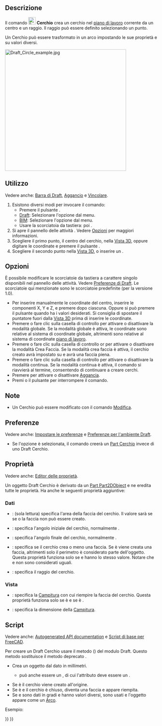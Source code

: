 <languages/>

{{Docnav/it
|[[Draft_Arc_3Points/it|Arco da 3 punti]]
|[[Draft_Ellipse/it|Ellisse]]
|[[Draft_Workbench/it|Draft]]
|IconL=Draft_Arc_3Points.svg
|IconR=Draft_Ellipse.svg
|IconC=Workbench_Draft.svg
}}

{{GuiCommand/it
|Name=Draft Circle
|Name/it=Draft Cerchio
|MenuLocation=Drafting → Cerchio<br>2D Drafting → Cerchio
|Workbenches=[[Draft_Workbench/it|Draft]], [[BIM_Workbench/it|BIM]]
|Shortcut={{KEY|C}} {{KEY|I}}
|Version=0.7
|SeeAlso=[[Draft Arc/it|Draft Arco]], [[Draft_Arc_3Points/it|Draft Arco da 3 punti]]
}}

<span id="Description"></span>
==Descrizione== 

Il comando [[Image:Draft_Circle.svg|24px]] '''Cerchio''' crea un cerchio nel [[Draft_SelectPlane/it|piano di lavoro]] corrente da un centro e un raggio. Il raggio può essere definito selezionando un punto.

Un Cerchio può essere trasformato in un arco impostando le sue proprietà {{PropertyData|First Angle}} e {{PropertyData|Last Angle}} su valori diversi.

[[Image:Draft_Circle_example.jpg|400px]]
{{Caption|Cerchio definito da due punti, centro e raggio}}

<span id="Usage"></span>
==Utilizzo== 

Vedere anche: [[Draft_Tray/it|Barra di Draft]], [[Draft_Snap/it|Aggancio]] e [[Draft_Constrain/it|Vincolare]].

# Esistono diversi modi per invocare il comando:
#* Premere il pulsante {{Button|[[Image:Draft_Circle.svg|16px]] [[Draft_Circle/it|Cerchio]]}}.
#* [[Draft_Workbench/it|Draft]]: Selezionare l'opzione {{MenuCommand|Drafting → [[Image:Draft_Circle.svg|16px]] Cerchio}} dal menu.
#* [[BIM_Workbench/it|BIM]]: Selezionare l'opzione {{MenuCommand|2D Drafting → [[Image:Draft_Circle.svg|16px]] Cerchio}} dal menu.
#* Usare la scorciatoia da tastiera: {{KEY|C}} poi {{KEY|I}}.
# Si apre il pannello delle attività {{MenuCommand|Cerchio}}. Vedere [[#Options|Opzioni]] per maggiori informazioni.
# Scegliere il primo punto, il centro del cerchio, nella [[3D_view/it|Vista 3D]], oppure digitare le coordinate e premere il pulsante {{Button|[[Image:Draft_AddPoint.svg|16px]] Inserisci punto}}.
# Scegliere il secondo punto nella [[3D_view/it|Vista 3D]], o inserire un {{MenuCommand|Raggio}}.

<span id="Options"></span>
==Opzioni==

<div class="mw-translate-fuzzy">
È possibile modificare le scorciatoie da tastiera a carattere singolo disponibili nel pannello delle attività. Vedere [[Draft_Preferences/it|Preferenze di Draft]]. Le scorciatoie qui menzionate sono le scorciatoie predefinite (per la versione 1.0).
</div>

* Per inserire manualmente le coordinate del centro, inserire le componenti X, Y e Z, e premere {{KEY|Enter}} dopo ciascuna. Oppure si può premere il pulsante {{Button|[[Image:Draft_AddPoint.svg|16px]] Inserisci punto}} quando ha i valori desiderati. Si consiglia di spostare il puntatore fuori dalla [[3D_view/it|Vista 3D]] prima di inserire le coordinate.
* Premere {{KEY|G}} o fare clic sulla casella di controllo {{MenuCommand|Globale}} per attivare o disattivare la modalità globale. Se la modalità globale è attiva, le coordinate sono relative al sistema di coordinate globale, altrimenti sono relative al sistema di coordinate [[Draft_SelectPlane/it|piano di lavoro]].
* Premere {{KEY|F}} o fare clic sulla casella di controllo {{MenuCommand|Riempito}}{{VersionNoteMinus/it|1.0}} or {{MenuCommand|Crea faccia}}{{VersionNote/it|1.1}} per attivare o disattivare la modalità Crea Faccia. Se la modalità crea faccia è attiva, il cerchio creato avrà {{PropertyData|Make Face}} impostato su {{TRUE}} e avrà una faccia piena.
* Premere {{KEY|N}} o fare clic sulla casella di controllo {{MenuCommand|Continua}} per attivare o disattivare la modalità continua. Se la modalità continua è attiva, il comando si riavvierà al termine, consentendo di continuare a creare cerchi.
* Premere {{KEY|S}} per attivare o disattivare [[Draft_Snap/it|Aggancia]].
* Premi {{KEY|Esc}} o il pulsante {{Button|Chiudi}} per interrompere il comando.

<span id="Notes"></span>
==Note==

* Un Cerchio può essere modificato con il comando [[Draft_Edit/it|Modifica]].

<span id="Preferences"></span>
==Preferenze==

Vedere anche: [[Preferences_Editor/it|Impostare le preferenze]] e [[Draft_Preferences/it|Preferenze per l'ambiente Draft]].

<div class="mw-translate-fuzzy">
* Se l'opzione {{MenuCommand|Modifica → Preferenze... → Draft → Generale → Crea primitive della parte se possibile}} è selezionata, il comando creerà un [[Part_Circle/it|Part Cerchio]] invece di uno Draft Cerchio.
</div>

<span id="Properties"></span>
==Proprietà==

<div class="mw-translate-fuzzy">
Vedere anche: [[Property_editor/it|Editor delle proprietà]].
</div>

Un oggetto Draft Cerchio è derivato da un [[Part_Part2DObject/it|Part Part2DObject]] e ne eredita tutte le proprietà. Ha anche le seguenti proprietà aggiuntive:

<span id="Data"></span>
===Dati===

{{TitleProperty|Draft}}

* {{PropertyData|Area|Area}}: (sola lettura) specifica l'area della faccia del cerchio. Il valore sarà {{value|0.0}} se {{PropertyData|Make Face}} se {{FALSE}} o la faccia non può essere creato.
* {{PropertyData|First Angle|Angle}}: specifica l'angolo iniziale del cerchio, normalmente {{value|0&#176;}}.
* {{PropertyData|Last Angle|Angle}}: specifica l'angolo finale del cerchio, normalmente {{value|0&#176;}}.
* {{PropertyData|Make Face|Bool}}: specifica se il cerchio crea o meno una faccia. Se è {{TRUE}} viene creata una faccia, altrimenti solo il perimetro è considerato parte dell'oggetto. Questa proprietà funziona solo se {{PropertyData|First Angle}} e {{PropertyData|Last Angle}} hanno lo stesso valore. Notare che {{value|0&#176;}} e {{value|360&#176;}} non sono considerati uguali.
* {{PropertyData|Radius|Length}}: specifica il raggio del cerchio.

<span id="View"></span>
===Vista===

{{TitleProperty|Draft}}

* {{PropertyView|Pattern|Enumeration}}: specifica la [[Draft_Pattern/it|Campitura]] con cui riempire la faccia del cerchio. Questa proprietà funziona solo se {{PropertyData|Make Face}} è {{TRUE}} e se {{PropertyView|Display Mode}} è {{value|Flat Lines}}.
* {{PropertyView|Pattern Size|Float}}: specifica la dimensione della [[Draft_Pattern/it|Campitura]].

<span id="Scripting"></span>
==Script==

Vedere anche: [https://freecad.github.io/SourceDoc/ Autogenerated API documentation] e [[FreeCAD Scripting Basics/it|Script di base per FreeCAD]].

Per creare un Draft Cerchio usare il metodo {{incode|make_circle}} ({{Version/it|0.19}}) del modulo Draft. Questo metodo sostituisce il metodo deprecato {{incode|makeCircle}}.

{{Code|code=
circle = make_circle(radius, placement=None, face=None, startangle=None, endangle=None, support=None)
circle = make_circle(Part.Edge, placement=None, face=None, startangle=None, endangle=None, support=None)
}}

* Crea un oggetto {{incode|circle}} dal dato {{incode|radius}} in millimetri.
** {{incode|radius}} può anche essere un {{incode|Part.Edge}}, di cui l'attributo {{incode|Curve}} deve essere un {{incode|Part.Circle}}.
* Se {{incode|placement}} è {{incode|None}} il cerchio viene creato all'origine.
* Se {{incode|face}} è {{incode|True}} e il cerchio è chiuso, diventa  una faccia e appare riempita.
* Se {{incode|startangle}} e {{incode|endangle}} sono dati in gradi e hanno valori diversi, sono usati e l'oggetto appare come un [[Draft Arc/it|Arco]].

Esempio:
{{Code|code=
import FreeCAD as App
import Draft

doc = App.newDocument()

circle1 = Draft.make_circle(200)

zaxis = App.Vector(0, 0, 1)
p2 = App.Vector(1000, 1000, 0)
place2 = App.Placement(p2, App.Rotation(zaxis, 0))
circle2 = Draft.make_circle(500, placement=place2)

p3 = App.Vector(-1000, -1000, 0)
place3 = App.Placement(p3, App.Rotation(zaxis, 0))
circle3 = Draft.make_circle(750, placement=place3)

doc.recompute()
}}


{{Docnav/it
|[[Draft_Arc_3Points/it|Arco da 3 punti]]
|[[Draft_Ellipse/it|Ellisse]]
|[[Draft_Workbench/it|Draft]]
|IconL=Draft_Arc_3Points.svg
|IconR=Draft_Ellipse.svg
|IconC=Workbench_Draft.svg
}}

{{Draft Tools navi{{#translation:}}}}
{{Userdocnavi{{#translation:}}}}